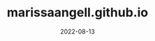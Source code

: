 ---
title: "marissaangell.github.io"
date: "2022-08-13"
description: "The source code for this site! Made using the Gatsby JS framework."

repoLink: "https://github.com/marissaangell/marissaangell.github.io"
demoLink: "https://marissaangell.github.io/"

languages:
- "React"
- "Gatsby"
- "HTML"
- "CSS"

tags:
- "web-app"

---